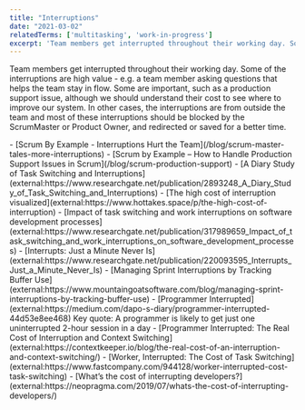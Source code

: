 ```yaml
---
title: "Interruptions"
date: "2021-03-02"
relatedTerms: ['multitasking', 'work-in-progress']
excerpt: 'Team members get interrupted throughout their working day. Some of the interruptions are'
---
```


Team members get interrupted throughout their working day. Some of the interruptions are high value - e.g. a team member asking questions that helps the team stay in flow. Some are important, such as a production support issue, although we should understand their cost to see where to improve our system. In other cases, the interruptions are from outside the team and most of these interruptions should be blocked by the ScrumMaster or Product Owner, and redirected or saved for a better time.

<LinkList heading = "Agile Pain Relief Blog Entries">
- [Scrum By Example - Interruptions Hurt the Team](/blog/scrum-master-tales-more-interruptions)
- [Scrum by Example – How to Handle Production Support Issues in Scrum](/blog/scrum-production-support)
</LinkList>

<HighlightBox heading="Resource Links" variant="resourceLinks">
- [A Diary Study of Task Switching and Interruptions](external:https://www.researchgate.net/publication/2893248_A_Diary_Study_of_Task_Switching_and_Interruptions)
- [The high cost of interruption visualized](external:https://www.hottakes.space/p/the-high-cost-of-interruption)
- [Impact of task switching and work interruptions on software development processes](external:https://www.researchgate.net/publication/317989659_Impact_of_task_switching_and_work_interruptions_on_software_development_processes)
- [Interrupts: Just a Minute Never Is](external:https://www.researchgate.net/publication/220093595_Interrupts_Just_a_Minute_Never_Is)
- [Managing Sprint Interruptions by Tracking Buffer Use](external:https://www.mountaingoatsoftware.com/blog/managing-sprint-interruptions-by-tracking-buffer-use)
- [Programmer Interrupted](external:https://medium.com/dapo-s-diary/programmer-interrupted-44d53e8ee468) Key quote: A programmer is likely to get just one uninterrupted 2-hour session in a day
- [Programmer Interrupted: The Real Cost of Interruption and Context Switching](external:https://contextkeeper.io/blog/the-real-cost-of-an-interruption-and-context-switching/)
- [Worker, Interrupted: The Cost of Task Switching](external:https://www.fastcompany.com/944128/worker-interrupted-cost-task-switching)
- [What’s the cost of interrupting developers?](external:https://neopragma.com/2019/07/whats-the-cost-of-interrupting-developers/)
</HighlightBox>
